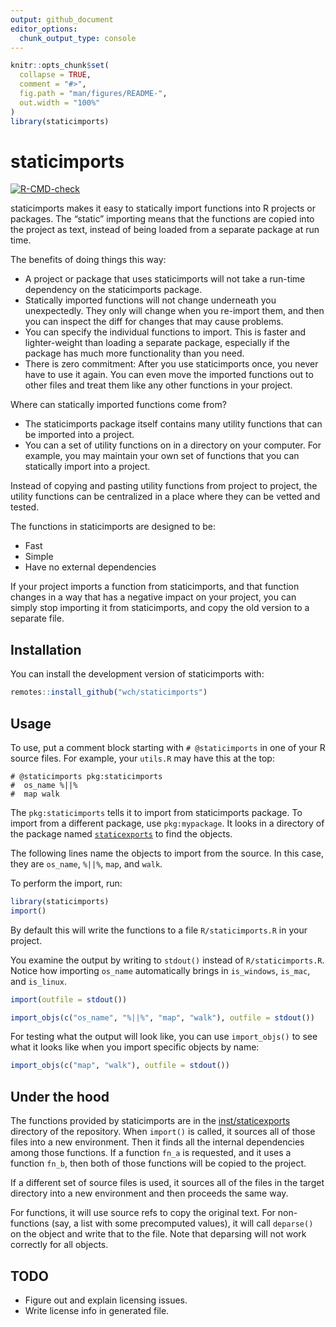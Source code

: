 ```yaml
---
output: github_document
editor_options:
  chunk_output_type: console
---
```


<!-- README.md is generated from README.Rmd. Please edit that file -->

```r
knitr::opts_chunk$set(
  collapse = TRUE,
  comment = "#>",
  fig.path = "man/figures/README-",
  out.width = "100%"
)
library(staticimports)
```

# staticimports

<!-- badges: start -->
[![R-CMD-check](https://github.com/wch/staticimports/workflows/R-CMD-check/badge.svg)](https://github.com/wch/staticimports/actions)
<!-- badges: end -->

staticimports makes it easy to statically import functions into R projects or packages. The "static" importing means that the functions are copied into the project as text, instead of being loaded from a separate package at run time.

The benefits of doing things this way:

* A project or package that uses staticimports will not take a run-time dependency on the staticimports package.
* Statically imported functions will not change underneath you unexpectedly. They only will change when you re-import them, and then you can inspect the diff for changes that may cause problems.
* You can specify the individual functions to import. This is faster and lighter-weight than loading a separate package, especially if the package has much more functionality than you need.
* There is zero commitment: After you use staticimports once, you never have to use it again. You can even move the imported functions out to other files and treat them like any other functions in your project.

Where can statically imported functions come from?

* The staticimports package itself contains many utility functions that can be imported into a project.
* You can a set of utility functions on in a directory on your computer. For example, you may maintain your own set of functions that you can statically import into a project.

Instead of copying and pasting utility functions from project to project, the utility functions can be centralized in a place where they can be vetted and tested.

The functions in staticimports are designed to be:

* Fast
* Simple
* Have no external dependencies

If your project imports a function from staticimports, and that function changes in a way that has a negative impact on your project, you can simply stop importing it from staticimports, and copy the old version to a separate file.


## Installation

You can install the development version of staticimports with:

```r
remotes::install_github("wch/staticimports")
```

## Usage

To use, put a comment block starting with `# @staticimports` in one of your R source files. For example, your `utils.R` may have this at the top:

```
# @staticimports pkg:staticimports
#  os_name %||%
#  map walk
```

The `pkg:staticimports` tells it to import from staticimports package. To import from a different package, use `pkg:mypackage`. It looks in a directory of the package named [`staticexports`](https://github.com/wch/staticimports/tree/main/inst/staticexports) to find the objects.

The following lines name the objects to import from the source. In this case, they are `os_name`, `%||%`, `map`, and `walk`.

To perform the import, run:

```r
library(staticimports)
import()
```

By default this will write the functions to a file `R/staticimports.R` in your project.

You examine the output by writing to `stdout()` instead of `R/staticimports.R`. Notice how importing `os_name` automatically brings in `is_windows`, `is_mac`, and `is_linux`.

```r
import(outfile = stdout())
```

```r
import_objs(c("os_name", "%||%", "map", "walk"), outfile = stdout())
```


For testing what the output will look like, you can use `import_objs()` to see what it looks like when you import specific objects by name:

```r
import_objs(c("map", "walk"), outfile = stdout())
```


## Under the hood

The functions provided by staticimports are in the [inst/staticexports](https://github.com/wch/staticimports/tree/main/inst/staticexports) directory of the repository. When `import()` is called, it sources all of those files into a new environment. Then it finds all the internal dependencies among those functions. If a function `fn_a` is requested, and it uses a function `fn_b`, then both of those functions will be copied to the project.

If a different set of source files is used, it sources all of the files in the target directory into a new environment and then proceeds the same way.

For functions, it will use source refs to copy the original text. For non-functions (say, a list with some precomputed values), it will call `deparse()` on the object and write that to the file. Note that deparsing will not work correctly for all objects.

## TODO

* Figure out and explain licensing issues.
* Write license info in generated file.

